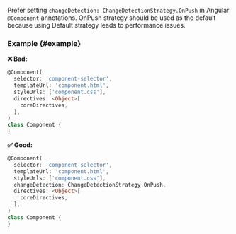 
<RuleDetails version="1.8.0" severity="warning" />

Prefer setting `changeDetection: ChangeDetectionStrategy.OnPush` in Angular `@Component` annotations.
OnPush strategy should be used as the default because using Default strategy leads to performance issues.

### Example {#example}

**❌ Bad:**

```dart
@Component(
  selector: 'component-selector',
  templateUrl: 'component.html',
  styleUrls: ['component.css'],
  directives: <Object>[
    coreDirectives,
  ],
)
class Component {
}
```

**✅ Good:**

```dart
@Component(
  selector: 'component-selector',
  templateUrl: 'component.html',
  styleUrls: ['component.css'],
  changeDetection: ChangeDetectionStrategy.OnPush,
  directives: <Object>[
    coreDirectives,
  ],
)
class Component {
}
```
